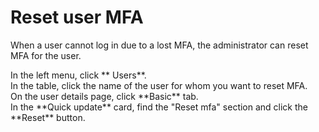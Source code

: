 # Reset user MFA

When a user cannot log in due to a lost MFA, the administrator can reset MFA for the user.

<Steps>

<div>
<Nav name="console" />
</div>

<div>
In the left menu, click **<Icon name="UserO" /> Users**.
</div>

<div>
In the table, click the name of the user for whom you want to reset MFA.
</div>

<div>
On the user details page, click **Basic** tab.
</div>

<div>
In the **Quick update** card, find the "Reset mfa" section and click the **Reset** button.
</div>

</Steps>